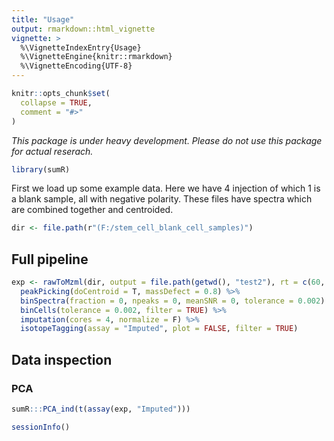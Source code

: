 ```yaml
---
title: "Usage"
output: rmarkdown::html_vignette
vignette: >
  %\VignetteIndexEntry{Usage}
  %\VignetteEngine{knitr::rmarkdown}
  %\VignetteEncoding{UTF-8}
---
```


```r
knitr::opts_chunk$set(
  collapse = TRUE,
  comment = "#>"
)
```

_This package is under heavy development. Please do not use this package for actual reserach._

```r
library(sumR)
```

First we load up some example data. Here we have 4 injection of which 1 is a blank sample, all with negative polarity. These files have spectra which are combined together and centroided. 
```r
dir <- file.path(r"(F:/stem_cell_blank_cell_samples)")
```

## Full pipeline

```r
exp <- rawToMzml(dir, output = file.path(getwd(), "test2"), rt = c(60, 420)) %>%
  peakPicking(doCentroid = T, massDefect = 0.8) %>%
  binSpectra(fraction = 0, npeaks = 0, meanSNR = 0, tolerance = 0.002) %>%
  binCells(tolerance = 0.002, filter = TRUE) %>%
  imputation(cores = 4, normalize = F) %>%
  isotopeTagging(assay = "Imputed", plot = FALSE, filter = TRUE) 
```



## Data inspection
### PCA
```r
sumR:::PCA_ind(t(assay(exp, "Imputed")))
```

```r
sessionInfo()
```

